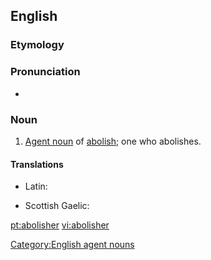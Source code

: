 ==English==

===Etymology===
{{suffix|abolish|er}}

===Pronunciation===
* {{a|US}} {{IPA|/əˈbɑl.ɪʃ.ɚ/|/əˈbɑl.əʃ.ɚ/}}

===Noun===
{{en-noun}}

# [[agent noun|Agent noun]] of [[abolish]]; one who abolishes.

====Translations====
{{trans-top|one who abolishes}}
* Latin: {{t-|la|abolitor|m}}
{{trans-mid}}
* Scottish Gaelic: {{t-|gd|mì-laghachair}}
{{trans-bottom}}

[[Category:English agent nouns]]

[[pt:abolisher]]
[[vi:abolisher]]